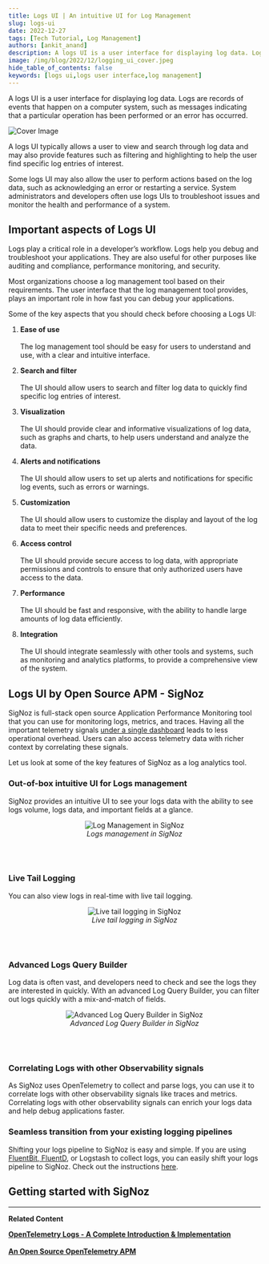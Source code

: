 ```yaml
---
title: Logs UI | An intuitive UI for Log Management
slug: logs-ui
date: 2022-12-27
tags: [Tech Tutorial, Log Management]
authors: [ankit_anand]
description: A logs UI is a user interface for displaying log data. Logs are records of events that happen on a computer system, such as messages indicating that a particular operation has been performed or an error has occurred. ...
image: /img/blog/2022/12/logging_ui_cover.jpeg
hide_table_of_contents: false
keywords: [logs ui,logs user interface,log management]
---
```


<head>
  <link rel="canonical" href="https://signoz.io/blog/logs-ui/"/>
</head>

A logs UI is a user interface for displaying log data. Logs are records of events that happen on a computer system, such as messages indicating that a particular operation has been performed or an error has occurred.



![Cover Image](/img/blog/2022/12/logging_ui_cover.webp)

A logs UI typically allows a user to view and search through log data and may also provide features such as filtering and highlighting to help the user find specific log entries of interest.

Some logs UI may also allow the user to perform actions based on the log data, such as acknowledging an error or restarting a service. System administrators and developers often use logs UIs to troubleshoot issues and monitor the health and performance of a system.

## Important aspects of Logs UI

Logs play a critical role in a developer’s workflow. Logs help you debug and troubleshoot your applications. They are also useful for other purposes like auditing and compliance, performance monitoring, and security.

Most organizations choose a log management tool based on their requirements. The user interface that the log management tool provides, plays an important role in how fast you can debug your applications.

Some of the key aspects that you should check before choosing a Logs UI:

1. **Ease of use**<br></br>
   The log management tool should be easy for users to understand and use, with a clear and intuitive interface.

2. **Search and filter**<br></br>
   The UI should allow users to search and filter log data to quickly find specific log entries of interest.

3. **Visualization**<br></br>
   The UI should provide clear and informative visualizations of log data, such as graphs and charts, to help users understand and analyze the data.

4. **Alerts and notifications**<br></br>
   The UI should allow users to set up alerts and notifications for specific log events, such as errors or warnings.

5. **Customization**<br></br>
   The UI should allow users to customize the display and layout of the log data to meet their specific needs and preferences.

6. **Access control**<br></br>
   The UI should provide secure access to log data, with appropriate permissions and controls to ensure that only authorized users have access to the data.

7. **Performance**<br></br>
   The UI should be fast and responsive, with the ability to handle large amounts of log data efficiently.

8. **Integration**<br></br>
   The UI should integrate seamlessly with other tools and systems, such as monitoring and analytics platforms, to provide a comprehensive view of the system.

## Logs UI by Open Source APM - SigNoz

SigNoz is full-stack open source Application Performance Monitoring tool that you can use for monitoring logs, metrics, and traces. Having all the important telemetry signals [under a single dashboard](https://signoz.io/blog/single-pane-of-glass-monitoring/) leads to less operational overhead. Users can also access telemetry data with richer context by correlating these signals.

Let us look at some of the key features of SigNoz as a log analytics tool.

### Out-of-box intuitive UI for Logs management

SigNoz provides an intuitive UI to see your logs data with the ability to see logs volume, logs data, and important fields at a glance.

<figure data-zoomable align='center'>
    <img src="/img/blog/common/signoz_logs.webp" alt="Log Management in SigNoz"/>
    <figcaption><i>Logs management in SigNoz</i></figcaption>
</figure>

<br></br>

### Live Tail Logging

You can also view logs in real-time with live tail logging.

<figure data-zoomable align='center'>
    <img src="/img/blog/common/signoz_live_logs.webp" alt="Live tail logging in SigNoz"/>
    <figcaption><i>Live tail logging in SigNoz</i></figcaption>
</figure>

<br></br>

### Advanced Logs Query Builder

Log data is often vast, and developers need to check and see the logs they are interested in quickly. With an advanced Log Query Builder, you can filter out logs quickly with a mix-and-match of fields.

<figure data-zoomable align='center'>
    <img src="/img/blog/common/signoz_log_query_builder.webp" alt="Advanced Log Query Builder in SigNoz"/>
    <figcaption><i>Advanced Log Query Builder in SigNoz</i></figcaption>
</figure>

<br></br>

### Correlating Logs with other Observability signals

As SigNoz uses OpenTelemetry to collect and parse logs, you can use it to correlate logs with other observability signals like traces and metrics. Correlating logs with other observability signals can enrich your logs data and help debug applications faster.

### Seamless transition from your existing logging pipelines

Shifting your logs pipeline to SigNoz is easy and simple. If you are using [FluentBit, FluentD](https://signoz.io/blog/fluentd-vs-fluentbit/), or Logstash to collect logs, you can easily shift your logs pipeline to SigNoz. Check out the instructions [here](https://signoz.io/docs/userguide/fluentbit_to_signoz/).

## Getting started with SigNoz

<GetStartedSigNoz />

---

**Related Content**

**[OpenTelemetry Logs - A Complete Introduction & Implementation](https://signoz.io/blog/observability-net/)**<br></br>
**[An Open Source OpenTelemetry APM](https://signoz.io/blog/opentelemetry-apm/)**<br></br>
